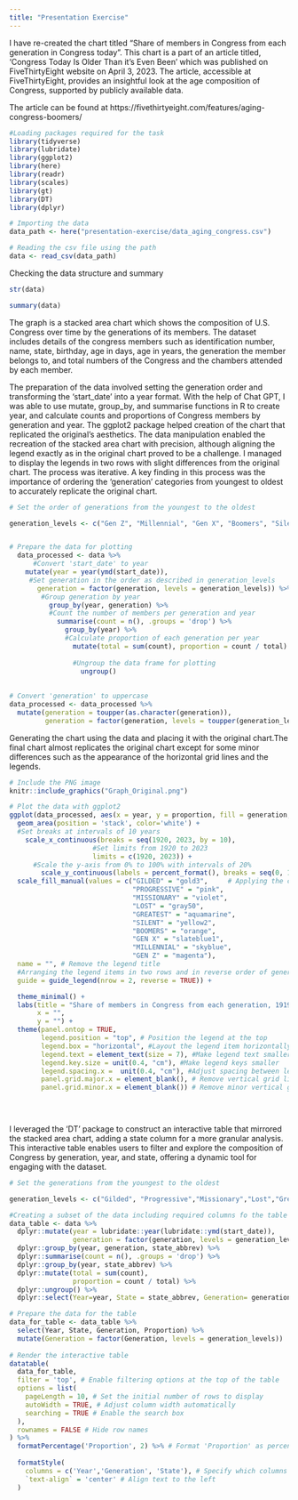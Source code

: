 ---
title: "Presentation Exercise"
---

I have re-created the chart titled "Share of members in Congress from each generation in Congress today". This chart is a part of an article titled, 'Congress Today Is Older Than it's Even Been' which was published on FiveThirtyEight website on April 3, 2023. The article, accessible at FiveThirtyEight, provides an insightful look at the age composition of Congress, supported by publicly available data.

The article can be found at https://fivethirtyeight.com/features/aging-congress-boomers/

```{r}
#Loading packages required for the task
library(tidyverse)
library(lubridate)
library(ggplot2)
library(here)
library(readr)
library(scales)
library(gt)
library(DT)
library(dplyr)
```


```{r}
# Importing the data
data_path <- here("presentation-exercise/data_aging_congress.csv")

# Reading the csv file using the path
data <- read_csv(data_path)

```
Checking the data structure and summary
```{r}
str(data)

summary(data)
```

The graph is a stacked area chart which shows the composition of U.S. Congress  over time by the generations of its  members. The dataset includes details of the congress members such as identification number, name, state, birthday, age in days, age in years, the generation the member belongs to, and total numbers of the Congress and the chambers attended by each member. 

The preparation of the data involved setting the generation order and transforming the 'start_date' into a year format. With the help of Chat GPT, I was able to use mutate, group_by, and summarise functions in R to create year, and calculate counts and proportions of Congress members by generation and year. The ggplot2 package helped creation of the chart that replicated the original's aesthetics. The data manipulation enabled the recreation of the stacked area chart with precision, although aligning the legend exactly as in the original chart proved to be a challenge. I managed to display the legends in two rows with slight differences from the original chart. The process was iterative. A key finding in this process was the importance of ordering the 'generation' categories from youngest to oldest to accurately replicate the original chart.

```{r}
# Set the order of generations from the youngest to the oldest

generation_levels <- c("Gen Z", "Millennial", "Gen X", "Boomers", "Silent", "Greatest", "Lost", "Missionary", "Progressive", "Gilded")


# Prepare the data for plotting
  data_processed <- data %>%
      #Convert 'start_date' to year
    mutate(year = year(ymd(start_date)), 
     #Set generation in the order as described in generation_levels
       generation = factor(generation, levels = generation_levels)) %>% 
        #Group generation by year
          group_by(year, generation) %>%
          #Count the number of members per generation and year       
            summarise(count = n(), .groups = 'drop') %>%
              group_by(year) %>%
              #Calculate proportion of each generation per year           
                mutate(total = sum(count), proportion = count / total) %>%
                  
                #Ungroup the data frame for plotting              
                  ungroup()
   
  
# Convert 'generation' to uppercase
data_processed <- data_processed %>%
  mutate(generation = toupper(as.character(generation)),
         generation = factor(generation, levels = toupper(generation_levels)))


```

Generating the chart using the data and placing it with the original chart.The final chart almost replicates the original chart except for some minor differences such as the appearance of the horizontal grid lines and the legends. 

```{r out.width="50%", fig.show='hold', warning=FALSE}
# Include the PNG image
knitr::include_graphics("Graph_Original.png")

# Plot the data with ggplot2
ggplot(data_processed, aes(x = year, y = proportion, fill = generation, group = generation)) +
  geom_area(position = 'stack', color='white') +
  #Set breaks at intervals of 10 years
    scale_x_continuous(breaks = seq(1920, 2023, by = 10),
                     #Set limits from 1920 to 2023
                     limits = c(1920, 2023)) +        
      #Scale the y-axis from 0% to 100% with intervals of 20%    
        scale_y_continuous(labels = percent_format(), breaks = seq(0, 1, by = 0.2), limits = c(0, 1)) +
  scale_fill_manual(values = c("GILDED" = "gold3",     # Applying the closest color to each generation
                               "PROGRESSIVE" = "pink",
                               "MISSIONARY" = "violet",
                               "LOST" = "gray50",
                               "GREATEST" = "aquamarine",
                               "SILENT" = "yellow2",
                               "BOOMERS" = "orange",
                               "GEN X" = "slateblue1",
                               "MILLENNIAL" = "skyblue",
                               "GEN Z" = "magenta"),
  name = "", # Remove the legend title
  #Arranging the legend items in two rows and in reverse order of generation_level
  guide = guide_legend(nrow = 2, reverse = TRUE)) + 

  theme_minimal() +
  labs(title = "Share of members in Congress from each generation, 1919 to 2023",
       x = "",
       y = "") +
  theme(panel.ontop = TRUE,
        legend.position = "top", # Position the legend at the top
        legend.box = "horizontal", #Layout the legend item horizontally
        legend.text = element_text(size = 7), #Make legend text smaller
        legend.key.size = unit(0.4, "cm"), #Make legend keys smaller
        legend.spacing.x =  unit(0.4, "cm"), #Adjust spacing between legend items
        panel.grid.major.x = element_blank(), # Remove vertical grid lines
        panel.grid.minor.x = element_blank()) # Remove minor vertical grid lines
       

        
```

I leveraged the 'DT' package to construct an interactive table that mirrored the stacked area chart, adding a state column for a more granular analysis. This interactive table enables users to filter and explore the composition of Congress by generation, year, and state, offering a dynamic tool for engaging with the dataset. 


```{r}
# Set the generations from the youngest to the oldest 

generation_levels <- c("Gilded", "Progressive","Missionary","Lost","Greatest","Silent","Boomers","Gen X","Millennial","Gen Z")

#Creating a subset of the data including required columns fo the table
data_table <- data %>%
  dplyr::mutate(year = lubridate::year(lubridate::ymd(start_date)),
                generation = factor(generation, levels = generation_levels)) %>%
  dplyr::group_by(year, generation, state_abbrev) %>%
  dplyr::summarise(count = n(), .groups = 'drop') %>%
  dplyr::group_by(year, state_abbrev) %>%
  dplyr::mutate(total = sum(count),
                proportion = count / total) %>%
  dplyr::ungroup() %>%
  dplyr::select(Year=year, State = state_abbrev, Generation= generation, count, total, Proportion=proportion)

```



```{r}

# Prepare the data for the table
data_for_table <- data_table %>%
  select(Year, State, Generation, Proportion) %>%
  mutate(Generation = factor(Generation, levels = generation_levels))
  
# Render the interactive table 
datatable(
  data_for_table,
  filter = 'top', # Enable filtering options at the top of the table
  options = list(
    pageLength = 10, # Set the initial number of rows to display
    autoWidth = TRUE, # Adjust column width automatically
    searching = TRUE # Enable the search box
  ),
  rownames = FALSE # Hide row names
) %>% 
  formatPercentage('Proportion', 2) %>% # Format 'Proportion' as percentage with 2 decimals
  
  formatStyle(
    columns = c('Year','Generation', 'State'), # Specify which columns to style
    `text-align` = 'center' # Align text to the left
  )

```






